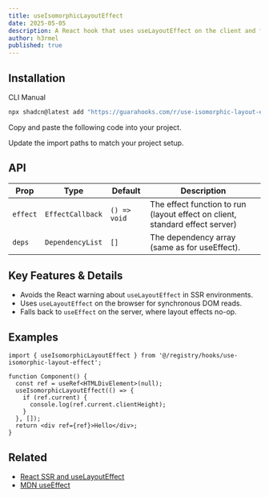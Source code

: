 ```yaml
---
title: useIsomorphicLayoutEffect
date: 2025-05-05
description: A React hook that uses useLayoutEffect on the client and falls back to useEffect on the server to avoid SSR warnings.
author: h3rmel
published: true
---
```


<HookPreview name="use-isomorphic-layout-effect-demo" />

## Installation

<Tabs defaultValue="cli">

<TabsList>
  <TabsTrigger value="cli">CLI</TabsTrigger>
  <TabsTrigger value="manual">Manual</TabsTrigger>
</TabsList>
<TabsContent value="cli">

```bash
npx shadcn@latest add "https://guarahooks.com/r/use-isomorphic-layout-effect"
```

</TabsContent>
<TabsContent value="manual">

<Steps>

<Step>Copy and paste the following code into your project.</Step>

<HookSource name="use-isomorphic-layout-effect" />

<Step>Update the import paths to match your project setup.</Step>

</Steps>

</TabsContent>

</Tabs>

## API

| Prop     | Type             | Default      | Description                                                                  |
| -------- | ---------------- | ------------ | ---------------------------------------------------------------------------- |
| `effect` | `EffectCallback` | `() => void` | The effect function to run (layout effect on client, standard effect server) |
| `deps`   | `DependencyList` | `[]`         | The dependency array (same as for useEffect).                                |

## Key Features & Details

- Avoids the React warning about `useLayoutEffect` in SSR environments.
- Uses `useLayoutEffect` on the browser for synchronous DOM reads.
- Falls back to `useEffect` on the server, where layout effects no-op.

## Examples

```tsx
import { useIsomorphicLayoutEffect } from '@/registry/hooks/use-isomorphic-layout-effect';

function Component() {
  const ref = useRef<HTMLDivElement>(null);
  useIsomorphicLayoutEffect(() => {
    if (ref.current) {
      console.log(ref.current.clientHeight);
    }
  }, []);
  return <div ref={ref}>Hello</div>;
}
```

## Related

- [React SSR and useLayoutEffect](https://reactjs.org/link/uselayouteffect-ssr)
- [MDN useEffect](https://developer.mozilla.org/en-US/docs/Web/JavaScript/Reference/Global_Objects/Function)
